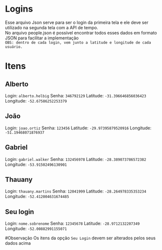 # Logins

Esse arquivo Json serve para ser o login da primeira tela e ele deve ser utilizado na segunda tela com a API de tempo.</br>
No arquivo people.json é possível encontrar todos esses dados em formato JSON para facilitar a implementação</br>
`OBS: dentro de cada login, vem junto a latitude e longitude de cada usuário.`

# Itens

## Alberto

Login: `alberto.helbig`
Senha: `346792129`
Latitude: `-31.396646856036423`
Longitude: `-52.67586252253379`

## João

Login: `joao.ortiz`
Senha: `123456`
Latitude: `-29.97395879520916`
Longitude: `-51.19468071876937`

## Gabriel

Login: `gabriel.walker`
Senha: `132456978`
Latitude: `-28.389073786572382`
Longitude: `-53.91502496130901`

## Thauany

Login: `thauany.martins`
Senha: `12041999`
Latitude: `-28.264978335353234`
Longitude: `-52.412004631674485`

## Seu login

Login: `nome.sobrenome`
Senha: `12345678`
Latitude: `-28.9712132207349`
Longitude: `-52.00882991155071`

#Observação
Os itens da opção `Seu Login` devem ser alterados pelos seus dados acima
    

